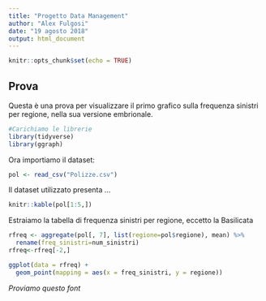 ```yaml
---
title: "Progetto Data Management"
author: "Alex Fulgosi"
date: "19 agosto 2018"
output: html_document
---
```


```r
knitr::opts_chunk$set(echo = TRUE)
```




## Prova

Questa è una prova per visualizzare il primo grafico sulla frequenza sinistri per regione, nella sua versione embrionale.



```r
#Carichiamo le librerie
library(tidyverse)
library(ggraph)
```

Ora importiamo il dataset:
```r

pol <- read_csv("Polizze.csv")
```
Il dataset utilizzato presenta ...
```r
knitr::kable(pol[1:5,])

```

Estraiamo la tabella di frequenza sinistri per regione, eccetto la Basilicata
```r

rfreq <- aggregate(pol[, 7], list(regione=pol$regione), mean) %>%
  rename(freq_sinistri=num_sinistri)
rfreq<-rfreq[-2,]

ggplot(data = rfreq) +
  geom_point(mapping = aes(x = freq_sinistri, y = regione))
```



*Proviamo questo font*
